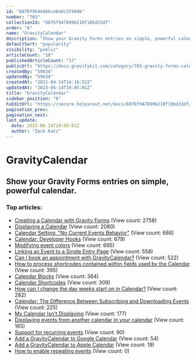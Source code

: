 ```yaml
---
id: "6076f9544466ce6ddc5f484b"
number: "765"
collectionId: "6076f9478996210f18bd33df"
order: "6"
name: "GravityCalendar"
description: "Show your Gravity Forms entries on simple, powerful calendar."
defaultSort: "popularity"
visibility: "public"
articleCount: "18"
publishedArticleCount: "17"
publicUrl: "https://docs.gravitykit.com/category/765-gravity-forms-calendar"
createdBy: "59634"
updatedBy: "59634"
createdAt: "2021-04-14T14:16:52Z"
updatedAt: "2023-06-14T19:05:01Z"
title: "GravityCalendar"
sidebar_position: "6"
hsEditUrl: "https://secure.helpscout.net/docs/6076f9478996210f18bd33df/article/6076f9544466ce6ddc5f484b"
pagination_prev: 
pagination_next: 
last_update:
  date: 2023-06-14T19:05:01Z
  author: "Zack Katz"
---
```


# GravityCalendar

## Show your Gravity Forms entries on simple, powerful calendar.

### Top articles: 

- [Creating a Calendar with Gravity Forms](650-creating-a-calendar) (View count: 2758)
- [Displaying a Calendar](651-displaying-a-calendar) (View count: 2080)
- [Calendar Setting: "No Current Events Behavior"](669-no-current-events) (View count: 686)
- [Calendar: Developer Hooks](812-calendar-developer-hooks) (View count: 679)
- [Modifying event colors](681-modifying-a-single-event) (View count: 665)
- [Linking an Event to a Single Entry Page](770-linking-an-event-to-a-single-entry-page) (View count: 558)
- [Can I book an appointment with GravityCalendar?](779-can-i-book-an-appointment-with-the-gravity-forms-calendar-extension) (View count: 522)
- [How to process shortcodes contained within fields used by the Calendar](738-how-to-process-shortcodes-contained-within-fields-used-by-the-calendar) (View count: 395)
- [Calendar Blocks](830-calendar-blocks) (View count: 364)
- [Calendar Shortcodes](831-calendar-shortcodes) (View count: 309)
- [How can I change the day weeks start on in Calendar?](814-calendar-week-start) (View count: 282)
- [Calendar: The Difference Between Subscribing and Downloading Events](829-subscribing-vs-downloading) (View count: 225)
- [My Calendar Isn't Displaying](823-my-calendar-isnt-displaying) (View count: 177)
- [Displaying events from another calendar in your calendar](899-displaying-events-from-another-calendar) (View count: 165)
- [Support for recurring events](885-support-for-recurring-events) (View count: 90)
- [Add a GravityCalendar to Google Calendar](923-add-a-gravitycalendar-to-google-calendar) (View count: 54)
- [Add a GravityCalendar to Apple Calendar](924-add-a-gravitycalendar-to-apple-calendar) (View count: 19)
- [How to enable repeating events](939-how-to-enable-repeating-events) (View count: 0)


